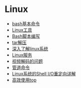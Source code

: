 =Linux=
* [[./shell|bash基本命令]]
* [[./tools|Linux工具]]
* [[./bash|Bash脚本编写]]
* [[./tar|tar解压]]
* [[./linux_operation|深入了解linux系统]]
* [[./deamon|Linux服务]]
* [[./video_code|视频解码的问题]]
* [[./pipe|管道命令]]
* [[./shell-io|Linux系统的Shell I/O重定向详解]]
* [[./top|高效使用top]]
